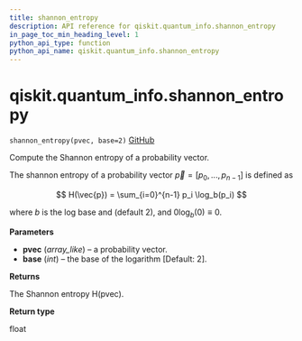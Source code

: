 ```yaml
---
title: shannon_entropy
description: API reference for qiskit.quantum_info.shannon_entropy
in_page_toc_min_heading_level: 1
python_api_type: function
python_api_name: qiskit.quantum_info.shannon_entropy
---
```


# qiskit.quantum\_info.shannon\_entropy

<span id="qiskit.quantum_info.shannon_entropy" />

`shannon_entropy(pvec, base=2)` [GitHub](https://github.com/qiskit/qiskit/tree/stable/0.21/qiskit/quantum_info/states/utils.py "view source code")

Compute the Shannon entropy of a probability vector.

The shannon entropy of a probability vector $\vec{p} = [p_0, ..., p_{n-1}]$ is defined as

$$
H(\vec{p}) = \sum_{i=0}^{n-1} p_i \log_b(p_i)
$$

where $b$ is the log base and (default 2), and $0 \log_b(0) \equiv 0$.

**Parameters**

*   **pvec** (*array\_like*) – a probability vector.
*   **base** (*int*) – the base of the logarithm \[Default: 2].

**Returns**

The Shannon entropy H(pvec).

**Return type**

float


